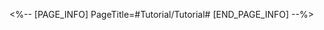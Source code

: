 <%-- [PAGE_INFO]
PageTitle=#Tutorial/Tutorial#
[END_PAGE_INFO] --%>
{{Tutorial
|sort      = 815101
|title     = Tutorial
|subtitle  = 
|type      = 
|about     = 
|image1    = Tutorial Tutorial 1.png{{subst:void|<!--$UPLOAD:<<SpriteOutput/TutorialPic/TutorialPage_815101.png>-<Tutorial Tutorial 1.png>>}}
|text1     = All enemies in each wave {{Color|h|nobold=1|have Shared HP}}.
|image2    = Tutorial Tutorial 2.png{{subst:void|<!--$UPLOAD:<<SpriteOutput/TutorialPic/TutorialPage_815102.png>-<Tutorial Tutorial 2.png>>}}
|text2     = When enemies become {{Color|h|nobold=1|debuffed}} or when they take action, they will receive 1 stack of {{Color|h|nobold=1|Ultimate Vulnerability}}.<br />Focus your attacks on the enemy that has the {{Color|h|nobold=1|highest Vulnerability stacks}} to deal more DMG to the whole enemy team.
}}